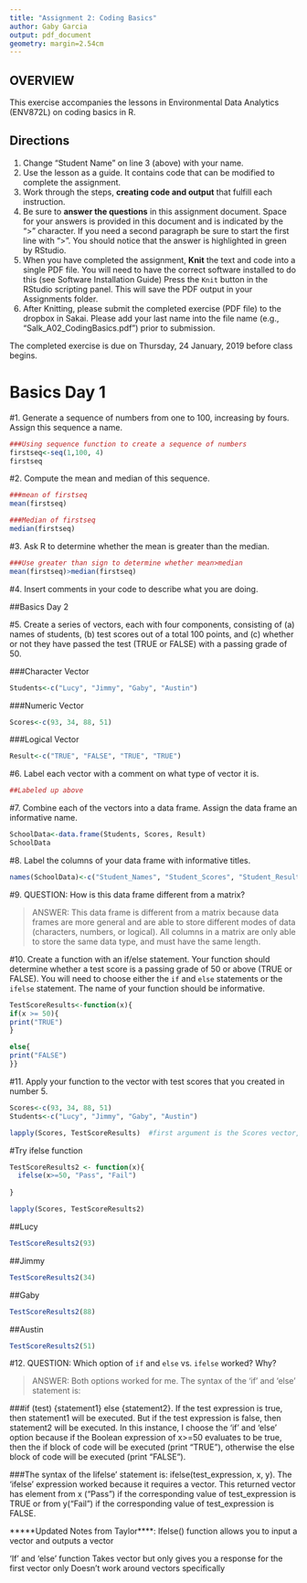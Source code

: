 ```yaml
---
title: "Assignment 2: Coding Basics"
author: Gaby Garcia
output: pdf_document
geometry: margin=2.54cm
---
```


## OVERVIEW

This exercise accompanies the lessons in Environmental Data Analytics (ENV872L) on coding basics in R. 

## Directions
1. Change "Student Name" on line 3 (above) with your name.
2. Use the lesson as a guide. It contains code that can be modified to complete the assignment.
3. Work through the steps, **creating code and output** that fulfill each instruction.
4. Be sure to **answer the questions** in this assignment document.
Space for your answers is provided in this document and is indicated by the ">" character.
If you need a second paragraph be sure to start the first line with ">".
You should notice that the answer is highlighted in green by RStudio. 
6. When you have completed the assignment, **Knit** the text and code into a single PDF file.
You will need to have the correct software installed to do this (see Software Installation Guide)
Press the `Knit` button in the RStudio scripting panel.
This will save the PDF output in your Assignments folder.
8. After Knitting, please submit the completed exercise (PDF file) to the dropbox in Sakai. Please add your last name into the file name (e.g., "Salk_A02_CodingBasics.pdf") prior to submission.

The completed exercise is due on Thursday, 24 January, 2019 before class begins.

# Basics Day 1

#1. Generate a sequence of numbers from one to 100, increasing by fours. Assign this sequence a name. 

```r
###Using sequence function to create a sequence of numbers
firstseq<-seq(1,100, 4)
firstseq
```


#2. Compute the mean and median of this sequence. 
```r
###mean of firstseq
mean(firstseq)
```

```r
###Median of firstseq
median(firstseq)
```


#3. Ask R to determine whether the mean is greater than the median. 
```r
###Use greater than sign to determine whether mean>median
mean(firstseq)>median(firstseq)
```


#4. Insert comments in your code to describe what you are doing.


##Basics Day 2

#5. Create a series of vectors, each with four components, consisting of (a) names of students, (b) test scores out of a total 100 points, and (c) whether or not they have passed the test (TRUE or FALSE) with a passing grade of 50.

###Character Vector
```r
Students<-c("Lucy", "Jimmy", "Gaby", "Austin")
```

###Numeric Vector
```r
Scores<-c(93, 34, 88, 51)
```

###Logical Vector
```r
Result<-c("TRUE", "FALSE", "TRUE", "TRUE")
```


#6. Label each vector with a comment on what type of vector it is.
```r
##Labeled up above
```


#7. Combine each of the vectors into a data frame. Assign the data frame an informative name.

```r
SchoolData<-data.frame(Students, Scores, Result)
SchoolData
```

#8. Label the columns of your data frame with informative titles.

```r
names(SchoolData)<-c("Student_Names", "Student_Scores", "Student_Results")
```


#9. QUESTION: How is this data frame different from a matrix?

> ANSWER: This data frame is different from a matrix because data frames are more general and are able to store different modes of data (characters, numbers, or logical). All columns in a matrix are only able to store the same data type, and must have the same length.

#10. Create a function with an if/else statement. Your function should determine whether a test score is a passing grade of 50 or above (TRUE or FALSE). You will need to choose either the `if` and `else` statements or the `ifelse` statement. The name of your function should be informative.

```r
TestScoreResults<-function(x){
if(x >= 50){
print("TRUE")
}

else{
print("FALSE")
}}
```

#11. Apply your function to the vector with test scores that you created in number 5. 

```r
Scores<-c(93, 34, 88, 51)
Students<-c("Lucy", "Jimmy", "Gaby", "Austin")

lapply(Scores, TestScoreResults)  #first argument is the Scores vector, second argument is the function I created

```



#Try ifelse function

```r
TestScoreResults2 <- function(x){
  ifelse(x>=50, "Pass", "Fail")
  
}

lapply(Scores, TestScoreResults2)
```

##Lucy
```r
TestScoreResults2(93)
```

##Jimmy
```r
TestScoreResults2(34)
```

##Gaby
```r
TestScoreResults2(88)
```

##Austin
```r
TestScoreResults2(51)
```




#12. QUESTION: Which option of `if` and `else` vs. `ifelse` worked? Why?

> ANSWER: Both options worked for me. The syntax of the 'if' and 'else' statement is:

###if (test) {statement1} else {statement2}. If the test expression is true, then statement1 will be executed. But if the test expression is false, then statement2 will be executed. In this instance, I choose the 'if' and 'else' option because if the Boolean expression of x>=50 evaluates to be true, then the if block of code will be executed (print "TRUE"), otherwise the else block of code will be executed (print "FALSE").

###The syntax of the Iifelse' statement is: ifelse(test_expression, x, y). The 'ifelse' expression worked because it requires a vector. This returned vector has element from x ("Pass") if the corresponding value of test_expression is TRUE or from y("Fail") if the corresponding value of test_expression is FALSE. 

*****Updated Notes from Taylor****:
Ifelse() function allows you to input a vector and outputs a vector


'If' and 'else' function 
Takes vector but only gives you a response for the first vector only
Doesn’t work around vectors specifically
